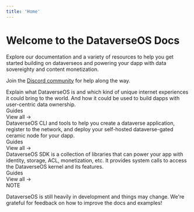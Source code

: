 ```yaml
---
title: 'Home'
---
```



# Welcome to the DataverseOS Docs

Explore our documentation and a variety of resources to help you get started building on dataverseos and
powering your dapp with data sovereighty and content monetization.

Join the [Discord
community](https://discord.gg/BnCek4e6ny) for help along the way.

<div className="mt-8">
  <Tabs
    items={[
      '👋 Introduction',
      '🛠️ CLI & Tools',
      '🧑‍💻 SDK',
      '❓ Why DataverseOS',
      '🏗️ How it works',
      '🫶 Support',
    ]}
  >
    <Tab>
      <div className="mb-8">
        Explain what DataverseOS is and which kind of unique internet
        experiences it could bring to the world. And how it could be used to
        build dapps with user-centric data ownership.
      </div>
      <div className="mb-4 text-xl font-bold">Guides</div>
      <Cards num={3}>
        <Card
          title="Overview"
          description="A new kind of identity computer to visualize data files over dApps"
          icon="🏆"
          href="/introduction/"
        />
        <Card
          title="Data Wallet"
          description="World's distributed solution for safely hold user's Sign-in-with-ethereum signatures"
          icon="💰"
          href="/introduction/data-wallet"
        />
        <Card
          title="Identity Computer"
          description="Your pesonal computer in the cloud, powered by web3.0 techs, controlled by your identity."
          icon="💻"
          href="/introduction/identity-computer"
        />
        <Card
          title="Ecosystem built with DataverseOS SDK"
          description="A list of dapps built with DataverseOS SDK"
          icon="📼"
          href="/introduction/ecosystem"
        />
      </Cards>
      <div className="text-right mt-4">
        <Link href="/introduction">View all →</Link>
      </div>
    </Tab>
    <Tab>
      <div className="mb-8">
        DataverseOS CLI and tools to help you create a dataverse application,
        register to the network, and deploy your self-hosted dataverse-gated
        ceramic node for your dapp.
      </div>
      <div className="mb-4 text-xl font-bold">Guides</div>
      <Cards num={3}>
        <Card
          title="create-dataverse-app"
          description="A CLI tool to help you create a dataverse application."
          icon="🧩"
          href="/cli-and-tools/create-dataverse-app"
        />
        <Card
          title="dapp-backend"
          description="Learn how to run your own dataverse-gated ceramic node."
          icon="💾"
          href="/cli-and-tools/dapp-backend"
        />
      </Cards>
      <div className="text-right mt-4">
        <Link href="/cli-and-tools">View all →</Link>
      </div>
    </Tab>
    <Tab>
      <div className="mb-8">
        DataverseOS SDK is a collection of libraries that can power your app
        with identity, storage, ACL, monetization, etc. It provides system calls
        to access the DataverseOS kernel and its features.
      </div>
      <div className="mb-4 text-xl font-bold">Guides</div>
      <Cards num={3}>
        <Card
          title="Quickstart"
          description="Moving LPT from the Ethereum mainnet to Arbitrum and vice versa."
          icon="🚀"
          href="/sdk/quickstart"
        />
        <Card
          title="Code examples"
          description="Migrate stake from Ethereum Mainnet to Arbitrum."
          icon="📝"
          href="/sdk/code-examples"
        />
        <Card
          title="APIs"
          description="Migrate stake from Ethereum Mainnet to Arbitrum."
          icon="📚"
          href="/sdk/apis"
        />
      </Cards>
      <div className="text-right mt-4">
        <Link href="/sdk">View all →</Link>
      </div>
    </Tab>
  </Tabs>
</div>

<Callout type="info" emoji="ℹ️">
NOTE

DataverseOS is still heavily in development and things may change. 
We're grateful for feedback on how to improve the docs and examples!
</Callout>
